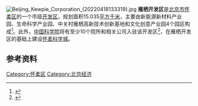 [[File:Beijing_Kewpie_Corporation_(20220418133319).jpg|thumb]]
'''雁栖开发区'''是[[北京市|北京市]][[怀柔区|怀柔区]]的一个市级[[开发区|开发区]]，规划面积15.035[[平方千米|平方千米]]，主要由新能源新材料产业园、生命科学产业园、中关村雁栖高新技术创新基地和文化创意产业园4个园区构成<ref>{{cite web|url=http://www.yda.gov.cn/ch/QIntro0103.htm|title=开发区介绍|accessdate=2010-01-31|archive-url=https://web.archive.org/web/20091224184859/http://www.yda.gov.cn/ch/QIntro0103.htm|archive-date=2009-12-24|dead-url=yes}}</ref>。此外，[[中国科学院|中国科学院]]将有至少10个院所和相关公司入驻该开发区<ref>{{cite web|url=http://www.bjhr.gov.cn/news/viewnews.asp?id=29377|title=副区长祝自河、吴群刚参加中科院北京怀柔科教产业园建设工作沟通会|accessdate=2010-01-31}}{{dead link|date=2018年5月 |bot=InternetArchiveBot |fix-attempted=yes }}</ref>，在雁栖开发区的基础上建设[[怀柔科学城|怀柔科学城]]。

== 参考资料 ==
{{Reflist}}

[[Category:怀柔区|Category:怀柔区]]
[[Category:北京经济|Category:北京经济]]

{{北京小作品}}